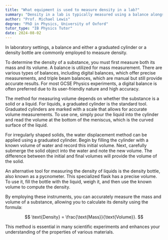```yaml
---
title: "What equipment is used to measure density in a lab?"
summary: "Density in a lab is typically measured using a balance alongside a graduated cylinder or a density bottle. These tools help determine the mass and volume of substances accurately."
author: "Prof. Michael Lewis"
degree: "PhD in Physics, University of Oxford"
tutor_type: "IB Physics Tutor"
date: 2024-08-02
---
```


In laboratory settings, a balance and either a graduated cylinder or a density bottle are commonly employed to measure density.

To determine the density of a substance, you must first measure both its mass and its volume. A balance is utilized for mass measurement. There are various types of balances, including digital balances, which offer precise measurements, and triple beam balances, which are manual but still provide accurate results. For most GCSE Physics experiments, a digital balance is often preferred due to its user-friendly nature and high accuracy.

The method for measuring volume depends on whether the substance is a solid or a liquid. For liquids, a graduated cylinder is the standard tool. Graduated cylinders are marked with a scale that allows for accurate volume measurements. To use one, simply pour the liquid into the cylinder and read the volume at the bottom of the meniscus, which is the curved surface of the liquid.

For irregularly shaped solids, the water displacement method can be applied using a graduated cylinder. Begin by filling the cylinder with a known volume of water and record this initial volume. Next, carefully submerge the solid object into the water and note the new volume. The difference between the initial and final volumes will provide the volume of the solid.

An alternative tool for measuring the density of liquids is the density bottle, also known as a pycnometer. This specialized flask has a precise volume. To use it, fill the bottle with the liquid, weigh it, and then use the known volume to compute the density.

By employing these instruments, you can accurately measure the mass and volume of a substance, allowing you to calculate its density using the formula:

$$
\text{Density} = \frac{\text{Mass}}{\text{Volume}}.
$$

This method is essential in many scientific experiments and enhances your understanding of the properties of various materials.
    
